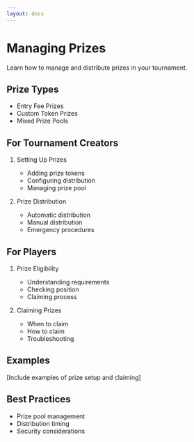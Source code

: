 ```yaml
---
layout: docs
---
```


# Managing Prizes

Learn how to manage and distribute prizes in your tournament.

## Prize Types
- Entry Fee Prizes
- Custom Token Prizes
- Mixed Prize Pools

## For Tournament Creators
1. Setting Up Prizes
   - Adding prize tokens
   - Configuring distribution
   - Managing prize pool

2. Prize Distribution
   - Automatic distribution
   - Manual distribution
   - Emergency procedures

## For Players
1. Prize Eligibility
   - Understanding requirements
   - Checking position
   - Claiming process

2. Claiming Prizes
   - When to claim
   - How to claim
   - Troubleshooting

## Examples
[Include examples of prize setup and claiming]

## Best Practices
- Prize pool management
- Distribution timing
- Security considerations